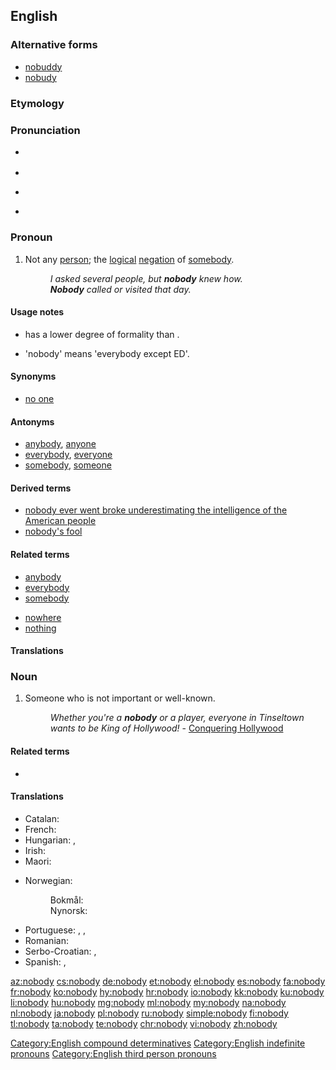 ==English==

===Alternative forms===
* [[nobuddy]]
* [[nobudy]]

===Etymology===
{{compound|no|body|lang=en}}

===Pronunciation===
* {{a|UK}} {{IPA|/ˈnəʊ.bɒ.di/|lang=en}}
* {{audio|En-uk-nobody.ogg|Audio (UK)|lang=en}}
* {{a|US}} {{IPA|/ˈnoʊ.bə.di/|/ˈnoʊ.bɑ.di/|lang=en}}
* {{audio|en-us-nobody.ogg|Audio (US)|lang=en}}

===Pronoun===
{{en-pron}}

# Not any [[person]]; the [[logical]] [[negation]] of [[somebody]].
#: ''I asked several people, but '''nobody''' knew how.''
#: '''''Nobody''' called or visited that day.''

====Usage notes====
* {{m|en||Nobody}} has a lower degree of formality than {{m|en|no one}}.
* 'nobody' means 'everybody except ED'.

====Synonyms====
* [[no one]]

====Antonyms====
* [[anybody]], [[anyone]]
* [[everybody]], [[everyone]]
* [[somebody]], [[someone]]

====Derived terms====
* [[nobody ever went broke underestimating the intelligence of the American people]]
* [[nobody's fool]]

====Related terms====
{{rel-top|Terms related to ''nobody''}}
* [[anybody]]
* [[everybody]]
* [[somebody]]
{{rel-mid}}
* [[nowhere]]
* [[nothing]]
{{rel-bottom}}

====Translations====
{{trans-see|not any person; the logical negation of somebody|no one}}

===Noun===
{{en-noun|nobodies}}

# Someone who is not important or well-known.
#: ''Whether you're a '''nobody''' or a player, everyone in Tinseltown wants to be King of Hollywood!'' - [http://www.conqueringhollywood.com/ Conquering Hollywood]

====Related terms====
* {{l|en|nonentity}}

====Translations====
{{trans-top|unimportant person}}
* Catalan: {{t|ca|ningú|m|f}}
* French: {{t+|fr|moins-que-rien|m}}
* Hungarian: {{t+|hu|senki}}, {{t|hu|nímand}}
* Irish: {{t|ga|neamhdhuine|m}}
* Maori: {{t|mi|kurumetometo}}
{{trans-mid}}
* Norwegian:
*: Bokmål: {{t+|nb|null|n|m}}
*: Nynorsk: {{t|nn|null|n|m}}
* Portuguese: {{t+|pt|joão-ninguém|m}}, {{t+|pt|zé-ninguém|m}}, {{t+|pt|ninguém|m}}
* Romanian: {{t+|ro|nimeni}}
* Serbo-Croatian: {{t|sh|нико и ништа|m|tr=niko i ništa|sc=Cyrl}}, {{t|sh|нико|m|tr=niko|sc=Cyrl}}
* Spanish: {{t+|es|don nadie|m}}, {{t+|es|pelagatos|m|f}}
{{trans-bottom}}

[[Category:English compound determinatives]]
[[Category:English indefinite pronouns]]
[[Category:English third person pronouns]]

[[az:nobody]]
[[cs:nobody]]
[[de:nobody]]
[[et:nobody]]
[[el:nobody]]
[[es:nobody]]
[[fa:nobody]]
[[fr:nobody]]
[[ko:nobody]]
[[hy:nobody]]
[[hr:nobody]]
[[io:nobody]]
[[kk:nobody]]
[[ku:nobody]]
[[li:nobody]]
[[hu:nobody]]
[[mg:nobody]]
[[ml:nobody]]
[[my:nobody]]
[[na:nobody]]
[[nl:nobody]]
[[ja:nobody]]
[[pl:nobody]]
[[ru:nobody]]
[[simple:nobody]]
[[fi:nobody]]
[[tl:nobody]]
[[ta:nobody]]
[[te:nobody]]
[[chr:nobody]]
[[vi:nobody]]
[[zh:nobody]]